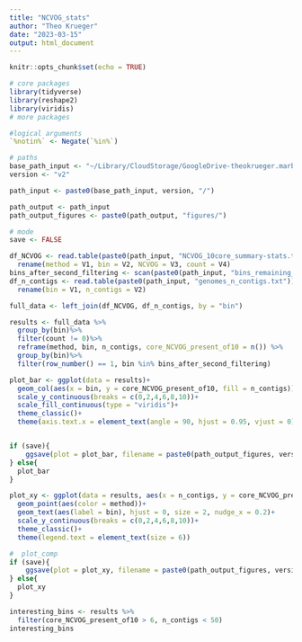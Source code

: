 ```yaml
---
title: "NCVOG_stats"
author: "Theo Krueger"
date: "2023-03-15"
output: html_document
---
```


```r
knitr::opts_chunk$set(echo = TRUE)
```

```r
# core packages
library(tidyverse)
library(reshape2)
library(viridis)
# more packages

#logical arguments
`%notin%` <- Negate(`%in%`)

# paths 
base_path_input <- "~/Library/CloudStorage/GoogleDrive-theokrueger.marbio@gmail.com/My Drive/AG_Worden/BirdBags/YuChens_pipeline/"
version <- "v2"

path_input <- paste0(base_path_input, version, "/")

path_output <- path_input
path_output_figures <- paste0(path_output, "figures/")

# mode
save <- FALSE
```


```r
df_NCVOG <- read.table(paste0(path_input, "NCVOG_10core_summary-stats.txt")) %>%
  rename(method = V1, bin = V2, NCVOG = V3, count = V4)
bins_after_second_filtering <- scan(paste0(path_input, "bins_remaining_afterfilter_v2.txt"), character(), quote = "")
df_n_contigs <- read.table(paste0(path_input, "genomes_n_contigs.txt")) %>%
  rename(bin = V1, n_contigs = V2)

full_data <- left_join(df_NCVOG, df_n_contigs, by = "bin")
```

```r
results <- full_data %>%
  group_by(bin)%>%
  filter(count != 0)%>%
  reframe(method, bin, n_contigs, core_NCVOG_present_of10 = n()) %>%
  group_by(bin)%>%
  filter(row_number() == 1, bin %in% bins_after_second_filtering)
```

```r
plot_bar <- ggplot(data = results)+
  geom_col(aes(x = bin, y = core_NCVOG_present_of10, fill = n_contigs))+
  scale_y_continuous(breaks = c(0,2,4,6,8,10))+
  scale_fill_continuous(type = "viridis")+
  theme_classic()+
  theme(axis.text.x = element_text(angle = 90, hjust = 0.95, vjust = 0))


if (save){
    ggsave(plot = plot_bar, filename = paste0(path_output_figures, version, "_core_NCVOG_n_after_second_filter.pdf"), device = "pdf")
} else{
  plot_bar
}
```

```r
plot_xy <- ggplot(data = results, aes(x = n_contigs, y = core_NCVOG_present_of10))+
  geom_point(aes(color = method))+
  geom_text(aes(label = bin), hjust = 0, size = 2, nudge_x = 0.2)+
  scale_y_continuous(breaks = c(0,2,4,6,8,10))+
  theme_classic()+
  theme(legend.text = element_text(size = 6))

#  plot_comp
if (save){
    ggsave(plot = plot_xy, filename = paste0(path_output_figures, version, "_core_NCVOG_n_after_second_filter.pdf"), device = "pdf")
} else{
  plot_xy
}
```

```r
interesting_bins <- results %>%
  filter(core_NCVOG_present_of10 > 6, n_contigs < 50)
interesting_bins
```

